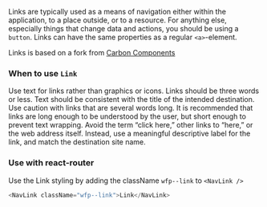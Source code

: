Links are typically used as a means of navigation either within the application, to a place outside, or to a resource. For anything else, especially things that change data and actions, you should be using a `button`.
Links can have the same properties as a regular `<a>`-element.

Links is based on a fork from [Carbon Components](https://www.carbondesignsystem.com/components/link/code)

### When to use `Link`


<List kind="bullet">
  <ListItem kind="checkmark">
    Use text for links rather than graphics or icons.
  </ListItem>
  <ListItem kind="checkmark">Links should be three words or less.</ListItem>
  <ListItem kind="checkmark">
    Text should be consistent with the title of the intended destination.
  </ListItem>
  <ListItem kind="checkmark">
    Use caution with links that are several words long. It is recommended that
    links are long enough to be understood by the user, but short enough to
    prevent text wrapping.
  </ListItem>
  <ListItem kind="checkmark">
    Avoid the term “click here,” other links to “here,” or the web address
    itself. Instead, use a meaningful descriptive label for the link, and match
    the destination site name.
  </ListItem>
</List>

<!--
- Use text for links rather than graphics or icons.
- Links should be three words or less.
- Text should be consistent with the title of the intended destination.
- Use caution with links that are several words long. It is recommended that links are long enough to be understood by the user, but short enough to prevent text wrapping.
- Avoid the term “click here,” other links to “here,” or the web address itself. Instead, use a meaningful descriptive label for the link, and match the destination site name.
-->
<!--

### Usage with react

```js
import { Link } from '@wfp/ui';
```

```js
<Link href="#">Link</Link>
```

-->

### Use with react-router

Use the Link styling by adding the className `wfp--link` to `<NavLink />`

```js
<NavLink className="wfp--link">Link</NavLink>
```
